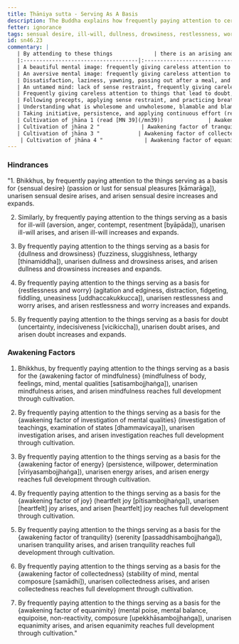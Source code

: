 ```yaml
---
title: Ṭhāniya sutta - Serving As A Basis
description: The Buddha explains how frequently paying attention to certain things can lead to the arising and expansion of hindrances and awakening factors.
fetter: ignorance
tags: sensual desire, ill-will, dullness, drowsiness, restlessness, worry, doubt, mindfulness, investigation, energy, joy, tranquility, collectedness, equanimity, hindrances, awakening factors, sn, sn45-56, sn46
id: sn46.23
commentary: |
   | By attending to these things             | there is an arising and expansion of  |
   |:------------------------------------|:-------------------------------|
   | A beautiful mental image: frequently giving careless attention to the sign of beautiful           | Hindrance of sensual desire (passion or lust for sensual pleasures)                |
   | An aversive mental image: frequently giving careless attention to the sign of resistance          | Hindrance of ill-will (aversion, contempt, anger, resentment)                      |
   | Dissatisfaction, laziness, yawning, passing out after a meal, and sluggishness of mind; frequently giving careless attention to these (read [AN 8.80](/an8.80)) | Hindrance of dullness and drowsiness              |
   | An untamed mind: lack of sense restraint, frequently giving careless attention to an unsettled mind	                  | Hindrance of restlessness and worry (agitation and edginess, fidgeting, fiddling, uneasiness)        |
   | Frequently giving careless attention to things that lead to doubt, to confusion, to conflict (read [MN 16](/mn16))                  | Hindrance of doubt                         |
   | Following precepts, applying sense restraint, and practicing breathing-mindfulness meditation (read [MN 107](/mn107)) | Awakening factor of mindfulness                  |
   | Understanding what is wholesome and unwholesome, blamable and blameless, inferior and superior, and dark and bright, learning the teachings of the Buddha with careful attention | Awakening factor of investigation of mental qualities |
   | Taking initiative, persistence, and applying continuous effort (read [AN 8.80](/an8.80)) | Awakening factor of energy |
   | Cultivation of jhāna 1 (read [MN 39](/mn39))              | Awakening factor of joy                          |
   | Cultivation of jhāna 2 "             | Awakening factor of tranquility                          |
   | Cultivation of jhāna 3 "            | Awakening factor of collectedness                          |
    | Cultivation of jhāna 4 "             | Awakening factor of equanimity                          |
---
```


### Hindrances

"1. Bhikkhus, by frequently paying attention to the things serving as a basis for \{sensual desire} (passion or lust for sensual pleasures [kāmarāga]), unarisen sensual desire arises, and arisen sensual desire increases and expands.

2. Similarly, by frequently paying attention to the things serving as a basis for ill-will (aversion, anger, contempt, resentment [byāpāda]), unarisen ill-will arises, and arisen ill-will increases and expands.

3. By frequently paying attention to the things serving as a basis for \{dullness and drowsiness} (fuzziness, sluggishness, lethargy [thinamiddha]), unarisen dullness and drowsiness arises, and arisen dullness and drowsiness increases and expands.

4. By frequently paying attention to the things serving as a basis for \{restlessness and worry} (agitation and edginess, distraction, fidgeting, fiddling, uneasiness [uddhaccakukkucca]), unarisen restlessness and worry arises, and arisen restlessness and worry increases and expands.

5. By frequently paying attention to the things serving as a basis for doubt  (uncertainty, indecisiveness [vicikiccha]), unarisen doubt arises, and arisen doubt increases and expands.

### Awakening Factors

1. Bhikkhus, by frequently paying attention to the things serving as a basis for the \{awakening factor of mindfulness} (mindfulness of body, feelings, mind, mental qualities [satisambojjhaṅga]), unarisen mindfulness arises, and arisen mindfulness reaches full development through cultivation.

2. By frequently paying attention to the things serving as a basis for the \{awakening factor of investigation of mental qualities} (investigation of teachings, examination of states [dhammavicaya]), unarisen investigation arises, and arisen investigation reaches full development through cultivation.

3. By frequently paying attention to the things serving as a basis for the \{awakening factor of energy} (persistence, willpower, determination [vīriyasambojjhaṅga]), unarisen energy arises, and arisen energy reaches full development through cultivation.

4. By frequently paying attention to the things serving as a basis for the \{awakening factor of joy} (heartfelt joy [pītisambojjhaṅga]), unarisen [heartfelt] joy arises, and arisen [heartfelt] joy reaches full development through cultivation.

5. By frequently paying attention to the things serving as a basis for the \{awakening factor of tranquility} (serenity [passaddhisambojjhaṅga]), unarisen tranquility arises, and arisen tranquility reaches full development through cultivation.

6. By frequently paying attention to the things serving as a basis for the \{awakening factor of collectedness} (stability of mind, mental composure [samādhi]), unarisen collectedness arises, and arisen collectedness reaches full development through cultivation.

7. By frequently paying attention to the things serving as a basis for the \{awakening factor of equanimity} (mental poise, mental balance, equipoise, non-reactivity, composure [upekkhāsambojjhaṅga]), unarisen equanimity arises, and arisen equanimity reaches full development through cultivation."